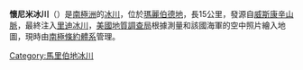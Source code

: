 {{coord|85|49|S|131|15|W|source:GNIS|display=title}}

'''懷尼米冰川'''（{{lang-en|Hueneme Glacier}}）是[[南極洲|南極洲]]的[[冰川|冰川]]，位於[[瑪麗伯德地|瑪麗伯德地]]，長15公里，發源自[[威斯康辛山脈|威斯康辛山脈]]，最終注入[[里迪冰川|里迪冰川]]，[[美國地質調查局|美國地質調查局]]根據測量和該國海軍的空中照片繪入地圖，現時由[[南極條約體系|南極條約體系]]管理。

{{DEFAULTSORT:Hueneme Glacier}}
[[Category:馬里伯地冰川|Category:馬里伯地冰川]]


{{MarieByrdLand-geo-stub}}